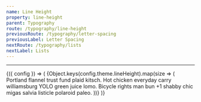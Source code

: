 ```yaml
---
name: Line Height
property: line-height
parent: Typography
route: /typography/line-height
previousRoute: /typography/letter-spacing
previousLabel: Letter Spacing
nextRoute: /typography/lists
nextLabel: Lists
---
```


<UtilityInfo pattern="leading-{size}" themeProperty="lineHeight" />

---

<ConfigConsumer>
  {({ config }) => (
    <Grid>
      {Object.keys(config.theme.lineHeight).map(size => (
        <InfoBox key={`leading-${size}`} pattern={`leading-${size}`}>
          <Box className={`bg-white font-sans leading-${size}`}>
            Portland flannel trust fund plaid kitsch. Hot chicken everyday carry
            williamsburg YOLO green juice lomo. Bicycle rights man bun +1 shabby
            chic migas salvia listicle polaroid paleo.
          </Box>
        </InfoBox>
      ))}
    </Grid>
  )}
</ConfigConsumer>
